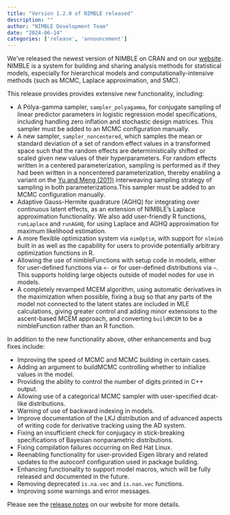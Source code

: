 ```yaml
---
title: "Version 1.2.0 of NIMBLE released"
description: ""
author: "NIMBLE Development Team"
date: "2024-06-14"
categories: ['release', 'announcement']
---
```


We’ve released the newest version of NIMBLE on CRAN and on our [website](https://r-nimble.org/). NIMBLE is a system for building and sharing analysis methods for statistical models, especially for hierarchical models and computationally-intensive methods (such as MCMC, Laplace approximation, and SMC).

This release provides provides extensive new functionality, including:

  * A Pólya-gamma sampler, `sampler_polyagamma`, for conjugate sampling of linear predictor parameters in logistic regression model specifications, including handling zero inflation and stochastic design matrices. This sampler must be added to an MCMC configuration manually.
  * A new sampler, `sampler_noncentered`, which samples the mean or standard deviation of a set of random effect values in a transformed space such that the random effects are deterministically shifted or scaled given new values of their hyperparameters. For random effects written in a centered parameterization, sampling is performed as if they had been written in a noncentered parameterization, thereby enabling a variant on the [Yu and Meng (2011)](https://doi.org/10.1198/jcgs.2011.203main) interweaving sampling strategy of sampling in both parameterizations.This sampler must be added to an MCMC configuration manually.
  * Adaptive Gauss-Hermite quadrature (AGHQ) for integrating over continuous latent effects, as an extension of NIMBLE’s Laplace approximation functionality. We also add user-friendly R functions, `runLaplace` and `runAGHQ`, for using Laplace and AGHQ approximation for maximum likelihood estimation.
  * A more flexible optimization system via `nimOptim`, with support for `nlminb` built in as well as the capability for users to provide potentially arbitrary optimization functions in R.
  * Allowing the use of nimbleFunctions with setup code in models, either for user-defined functions via `<-` or for user-defined distributions via `~`. This supports holding large objects outside of model nodes for use in models.
  * A completely revamped MCEM algorithm, using automatic derivatives in the maximization when possible, fixing a bug so that any parts of the model not connected to the latent states are included in MLE calculations, giving greater control and adding minor extensions to the ascent-based MCEM approach, and converting `buildMCEM` to be a nimbleFunction rather than an R function.

In addition to the new functionality above, other enhancements and bug fixes include:

  * Improving the speed of MCMC and MCMC building in certain cases.
  * Adding an argument to buildMCMC controlling whether to initialize values in the model.
  * Providing the ability to control the number of digits printed in C++ output.
  * Allowing use of a categorical MCMC sampler with user-specified dcat-like distributions.
  * Warning of use of backward indexing in models.
  * Improve documentation of the LKJ distribution and of advanced aspects of writing code for derivative tracking using the AD system.
  * Fixing an insufficient check for conjugacy in stick-breaking specifications of Bayesian nonparametric distributions.
  * Fixing compilation failures occurring on Red Hat Linux.
  * Reenabling functionality for user-provided Eigen library and related updates to the autoconf configuration used in package building.
  * Enhancing functionality to support model macros, which will be fully released and documented in the future.
  * Removing deprecated `is.na.vec` and `is.nan.vec` functions.
  * Improving some warnings and error messages.

Please see the [release notes](https://r-nimble.org/more/news) on our website for more details.